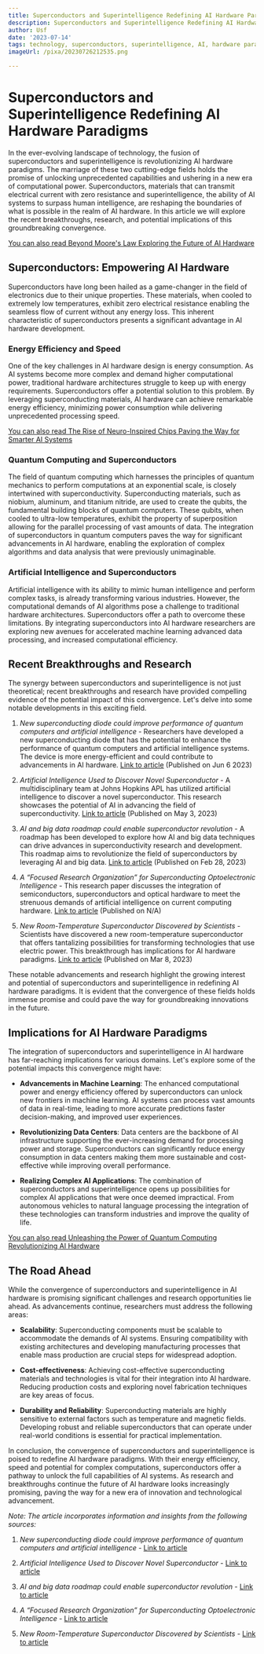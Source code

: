 ```yaml
---
title: Superconductors and Superintelligence Redefining AI Hardware Paradigms
description: Superconductors and Superintelligence Redefining AI Hardware Paradigms
author: Usf
date: '2023-07-14'
tags: technology, superconductors, superintelligence, AI, hardware paradigms
imageUrl: /pixa/20230726212535.png

---
```

# Superconductors and Superintelligence Redefining AI Hardware Paradigms

In the ever-evolving landscape of technology, the fusion of superconductors  and  superintelligence is revolutionizing AI hardware paradigms. The marriage of these two cutting-edge fields holds the  promise of unlocking unprecedented capabilities and ushering in a  new era of  computational power. Superconductors, materials that can transmit electrical current with zero resistance and superintelligence, the ability of  AI systems to surpass human intelligence, are reshaping  the boundaries of what is possible in  the realm of AI hardware. In this article we will explore  the recent breakthroughs, research, and  potential implications  of this groundbreaking convergence.

[You can also read Beyond Moore's Law Exploring the Future of AI Hardware](Beyond%20Moore%27s%20Law%20Exploring%20the%20Future%20of%20AI%20Hardware)


##  Superconductors:  Empowering AI Hardware

Superconductors have long been hailed as a game-changer in the field of electronics due to their unique properties. These materials, when cooled  to extremely low temperatures, exhibit zero electrical resistance enabling the seamless flow of current without any  energy loss. This inherent  characteristic of superconductors  presents a significant advantage in AI hardware development.

### Energy Efficiency and Speed

One of the key challenges  in AI hardware design is energy consumption. As AI systems become more complex  and demand higher computational power, traditional  hardware architectures struggle to keep up with energy requirements. Superconductors offer a potential solution to this problem. By leveraging superconducting materials,  AI hardware can achieve remarkable energy efficiency, minimizing  power consumption while  delivering unprecedented processing speed.

[You can also read The Rise of Neuro-Inspired Chips  Paving the Way for Smarter AI Systems](The%20Rise%20of%20Neuro-Inspired%20Chips%20Paving%20the%20Way%20for%20Smarter%20AI%20Systems)


###  Quantum Computing and Superconductors

The field of quantum computing which  harnesses the principles of quantum mechanics to perform  computations at  an exponential scale, is closely intertwined with superconductivity. Superconducting materials, such as niobium, aluminum, and titanium nitride, are used to create the qubits, the fundamental building  blocks of quantum computers. These  qubits, when cooled to ultra-low temperatures, exhibit the property of superposition allowing for the parallel  processing of vast  amounts of  data. The integration of superconductors in quantum computers paves the  way for significant advancements in AI hardware, enabling the exploration  of complex algorithms and data analysis that were previously unimaginable.

### Artificial Intelligence  and Superconductors

Artificial intelligence with its  ability to mimic human intelligence and perform complex tasks, is already transforming various industries.  However, the computational  demands of AI algorithms pose a challenge to traditional hardware architectures.  Superconductors offer a path to overcome  these  limitations. By integrating superconductors into AI hardware researchers are exploring new  avenues for accelerated machine learning advanced data processing, and increased computational efficiency.

## Recent Breakthroughs and Research

The synergy between superconductors and superintelligence is not just theoretical; recent breakthroughs and research have provided compelling evidence of the  potential  impact of this convergence. Let's delve into some notable developments in this exciting field.

1.  *New superconducting diode could improve performance of  quantum computers and  artificial intelligence* - Researchers have developed a new superconducting diode  that has the potential to enhance the performance  of quantum computers and  artificial  intelligence systems. The device is more energy-efficient and could contribute to  advancements in AI hardware. [Link to article](https://www.sciencedaily.com/releases/2023/06/230606111725.htm) (Published  on  Jun 6 2023)

2. *Artificial Intelligence Used to Discover Novel Superconductor* - A multidisciplinary team  at Johns Hopkins  APL has  utilized artificial  intelligence to discover a novel  superconductor. This research showcases the potential of AI in advancing the field of  superconductivity. [Link to article](https://www.jhuapl.edu/news/news-releases/230503-ai-discovers-novel-superconductor) (Published on May 3, 2023)

3. *AI and big data roadmap  could enable superconductor revolution* - A roadmap has been developed to  explore  how AI and  big  data techniques can drive advances in superconductivity  research and development. This roadmap aims to revolutionize  the field of superconductors by leveraging AI and  big data. [Link to article](https://www.gla.ac.uk/news/headline_921044_en.html) (Published on Feb 28, 2023)

4. *A “Focused  Research Organization” for Superconducting Optoelectronic Intelligence* - This research paper discusses the integration of semiconductors, superconductors and  optical hardware to meet the strenuous demands  of artificial  intelligence on current computing  hardware. [Link to article](https://fas.org/publication/a-focused-research-organization-for-superconducting-optoelectronic-intelligence/) (Published on  N/A)

5. *New Room-Temperature Superconductor Discovered by Scientists* - Scientists have discovered a  new room-temperature superconductor that offers tantalizing possibilities for transforming technologies that use  electric power. This breakthrough has implications for AI  hardware paradigms. [Link to article](https://www.nytimes.com/2023/03/08/science/room-temperature-superconductor-ranga-dias.html)  (Published on Mar 8, 2023)

These notable advancements and research highlight the growing interest  and potential of superconductors and superintelligence in redefining AI hardware paradigms. It is evident  that the convergence of these fields  holds  immense promise  and  could  pave the way for groundbreaking innovations in the future.

## Implications for AI Hardware Paradigms

The integration of superconductors and superintelligence in AI hardware has far-reaching implications for various domains. Let's explore some of the potential impacts this convergence might have:

- **Advancements in Machine Learning**: The enhanced computational power and energy efficiency offered by superconductors can unlock new  frontiers in machine learning.  AI systems can process vast amounts of data in real-time, leading  to more accurate predictions faster decision-making, and improved user experiences.

- **Revolutionizing Data Centers**: Data centers are the backbone of AI infrastructure supporting the ever-increasing demand for processing power and storage. Superconductors  can significantly reduce energy consumption in data centers making them more sustainable and cost-effective while improving overall performance.

-  **Realizing Complex AI Applications**: The combination of superconductors  and superintelligence opens up possibilities for complex AI  applications that were once deemed impractical. From autonomous  vehicles to natural language processing the integration of these technologies can transform industries and improve the quality of life.

[You can also read Unleashing the Power of  Quantum Computing Revolutionizing AI Hardware](Unleashing%20the%20Power%20of%20Quantum%20Computing%20Revolutionizing%20AI%20Hardware)


##  The Road  Ahead

While the convergence of superconductors and superintelligence in AI hardware is promising significant challenges and research opportunities  lie ahead. As advancements continue, researchers must address the following areas:

- **Scalability**: Superconducting components must be scalable to accommodate the demands of AI systems. Ensuring compatibility with existing architectures and developing manufacturing processes that enable mass production are crucial steps for widespread adoption.

- **Cost-effectiveness**: Achieving cost-effective superconducting materials and technologies is vital for their integration into AI hardware. Reducing  production costs and  exploring novel fabrication techniques are key  areas of focus.

-  **Durability and Reliability**: Superconducting materials are  highly sensitive to external factors such as temperature and magnetic fields. Developing  robust and reliable superconductors that can operate under real-world conditions  is essential for practical  implementation.

In conclusion,  the convergence of superconductors and superintelligence is poised to redefine AI hardware paradigms. With their energy efficiency,  speed and potential for complex computations, superconductors offer  a  pathway to unlock the full capabilities of AI systems. As research and breakthroughs continue  the future of AI hardware looks increasingly promising, paving the way for a new era of innovation and technological advancement.

*Note: The article incorporates information and insights from the following sources:*

1. *New superconducting diode could improve performance of quantum computers and artificial intelligence* - [Link to article](https://www.sciencedaily.com/releases/2023/06/230606111725.htm)

2.  *Artificial Intelligence Used to Discover Novel Superconductor* - [Link to article](https://www.jhuapl.edu/news/news-releases/230503-ai-discovers-novel-superconductor)

3. *AI and  big data roadmap could enable superconductor revolution* - [Link to article](https://www.gla.ac.uk/news/headline_921044_en.html)

4. *A “Focused Research Organization” for Superconducting Optoelectronic Intelligence* - [Link to article](https://fas.org/publication/a-focused-research-organization-for-superconducting-optoelectronic-intelligence/)

5. *New Room-Temperature Superconductor Discovered by Scientists* - [Link  to article](https://www.nytimes.com/2023/03/08/science/room-temperature-superconductor-ranga-dias.html)